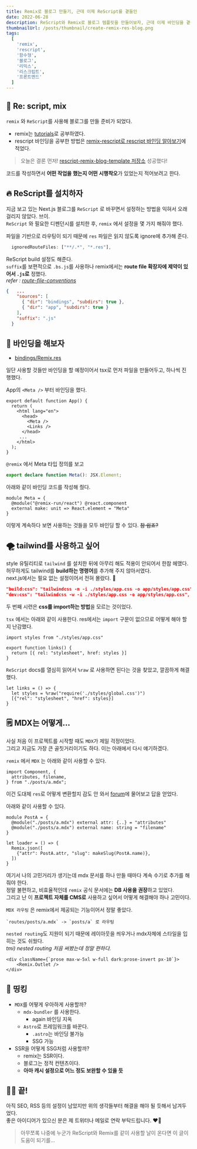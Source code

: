 ```yaml
---
title: Remix로 블로그 만들기, 근데 이제 ReScript를 곁들인
date: 2022-06-28
description: ReScript와 Remix로 블로그 템플릿을 만들어보자, 근데 이제 바인딩을 곁들인
thumbnailUrl: /posts/thumbnail/create-remix-res-blog.png
tags:
  [
    'remix',
    'rescript',
    '함수형',
    '블로그',
    '리믹스',
    '리스크립트',
    '프론트엔드'
  ]
---
```


## 🥁 Re: script, mix

`remix` 와 `ReScript`를 사용해 블로그를 만들 준비가 되었다.

- remix는 [tutorials](https://remix.run/docs/en/v1/tutorials/blog)로 공부하였다.
- rescript 바인딩을 공부한 방법은 [remix-rescript로 rescript 바인딩 알아보기](https://miryang.dev/blog/learn-about-remix-rescript-binding)에 적었다.

> 오늘은 결론 먼저! [rescript-remix-blog-template 저장소](https://github.com/MiryangJung/rescript-remix-blog-template) 성공했다!

코드를 작성하면서 **어떤 작업을 했는지 어떤 시행착오**가 있었는지 적어보려고 한다.

## 🔥 ReScript를 설치하자

지금 보고 있는 Next.js 블로그를 `ReScript` 로 바꾸면서 설정하는 방법을 익혀서 오래 걸리지 않았다. 브이.  
`ReScript` 와 필요한 디펜던시를 설치한 후, `remix` 에서 설정을 몇 가지 해줘야 했다.

파일을 기반으로 라우팅이 되기 때문에 `res` 파일은 읽지 않도록 ignore에 추가해 준다.

```js:remix.config.js
  ignoredRouteFiles: ["**/.*", "*.res"],
```

ReScript build 설정도 해준다.  
`suffix`를 보편적으로 `.bs.js`를 사용하나 remix에서는 **route file 확장자에 제약이 있어서 `.js`로** 정했다.  
_refer : [route-file-conventions](https://remix.run/docs/en/v1/api/conventions#route-file-conventions)_

```json:bsconfig.json
{   ...
    "sources": [
      { "dir": "bindings", "subdirs": true },
      { "dir": "app", "subdirs": true }
    ],
    "suffix": ".js"
  }
```

## 🥨 바인딩을 해보자

- [bindings/Remix.res](https://github.com/MiryangJung/rescript-remix-blog-template/blob/main/bindings/Remix.res)

일단 사용할 것들만 바인딩을 할 예정이어서 tsx로 먼저 파일을 만들어두고, 하나씩 진행했다.

App의 `<Meta />` 부터 바인딩을 했다.

```tsx:App.tsx
export default function App() {
  return (
    <html lang="en">
      <head>
        <Meta />
        <Links />
      </head>
     ...
    </html>
  );
}
```

`@remix` 에서 Meta 타입 정의를 보고

```ts:@remix-run/react/components.d.ts
export declare function Meta(): JSX.Element;
```

아래와 같이 바인딩 코드를 작성해 줬다.

```reason:bindings/Remix.res
module Meta = {
  @module("@remix-run/react") @react.component
  external make: unit => React.element = "Meta"
}
```

이렇게 계속하다 보면 사용하는 것들을 모두 바인딩 할 수 있다. <s>참 쉽죠?</s>

## 🌪 tailwind를 사용하고 싶어

style 유틸리티로 `tailwind` 를 설치한 뒤에 아무리 해도 적용이 안되어서 한참 헤맸다.
허무하게도 tailwind를 **build하는 명령어**를 추가해 주지 않아서였다.  
next.js에서는 필요 없는 설정이어서 전혀 몰랐다. 🥲

```json:package.json
"build:css": "tailwindcss -m -i ./styles/app.css -o app/styles/app.css",
"dev:css": "tailwindcss -w -i ./styles/app.css -o app/styles/app.css",
```

두 번째 시련은 **css를 import하는 방법**을 모르는 것이었다.

`tsx` 에서는 아래와 같이 사용한다. res에서는 `import` 구문이 없으므로 어떻게 해야 할지 난감했다.

```tsx:App.tsx
import styles from "./styles/app.css"

export function links() {
  return [{ rel: "stylesheet", href: styles }]
}
```

`ReScript` docs를 열심히 읽어서 `%raw` 로 사용하면 된다는 것을 찾았고, 깔끔하게 해결했다.

```reason:App.res
let links = () => {
  let styles = %raw("require('./styles/global.css')")
  [{"rel": "stylesheet", "href": styles}]
}
```

## 🗒 MDX는 어떻게...

사실 처음 이 프로젝트를 시작할 때도 `MDX`가 제일 걱정이었다.  
그리고 지금도 가장 큰 골칫거리이기도 하다. 이는 아래에서 다시 얘기하겠다.

`remix` 에서 `MDX` 는 아래와 같이 사용할 수 있다.

```
import Component, {
  attributes, filename,
} from "./posts/a.mdx";
```

이건 도대체 `res`로 어떻게 변환할지 감도 안 와서 [forum](https://forum.rescript-lang.org/t/how-can-i-handle-mdx-in-rescript-remix/3218)에 물어보고 답을 얻었다.

아래와 같이 사용할 수 있다.

```reason:index.res
module PostA = {
  @module("./posts/a.mdx") external attr: {..} = "attributes"
  @module("./posts/a.mdx") external name: string = "filename"
}

let loader = () => {
  Remix.json([
    {"attr": PostA.attr, "slug": makeSlug(PostA.name)},
  ])
}
```

여기서 나의 고민거리가 생기는데 mdx 문서를 하나 만들 때마다 계속 수기로 추가를 해줘야 한다.  
정말 불편하고, 비효율적인데 `remix` 공식 문서에는 **DB 사용을 권장**하고 있었다.  
그리고 난 이 **프로젝트 자체를 CMS로** 사용하고 싶어서 어떻게 해결해야 하나 고민이다.

`MDX 라우팅` 은 remix에서 제공되는 기능이어서 정말 좋았다.

```plain
`routes/posts/a.mdx` -> `posts/a` 로 라우팅
```

`nested routing`도 지원이 되기 때문에 레이아웃을 씌우거나 mdx자체에 스타일을 입히는 것도 쉬웠다.  
_tmi) nested routing 처음 써봤는데 정말 편하다._

```reason:posts.res
<div className={`prose max-w-5xl w-full dark:prose-invert px-10`}>
    <Remix.Outlet />
</div>
```

## 🤔 띵킹

- `MDX`를 어떻게 우아하게 사용할까?
  - `mdx-bundler` 를 사용한다.
    - again 바인딩 지옥
  - `Astro`로 프레임워크를 바꾼다.
    - `.astro`는 바인딩 불가능
    - SSG 가능
- SSR을 어떻게 SSG처럼 사용할까?
  - remix는 SSR이다.
  - 블로그는 정적 컨텐츠이다.
  - **아마 캐시 설정으로 어느 정도 보완할 수 있을 듯**

## 💪🏻 끝!

아직 SEO, RSS 등의 설정이 남았지만 위의 생각들부터 해결을 해야 될 듯해서 남겨두었다.  
좋은 아이디어가 있으신 분은 제 트위터나 메일로 연락 부탁드립니다. ❤️‍🔥

> 아무쪼록 나중에 누군가 ReScript와 Remix를 같이 사용할 날이 온다면 이 글이 도움이 되기를...
